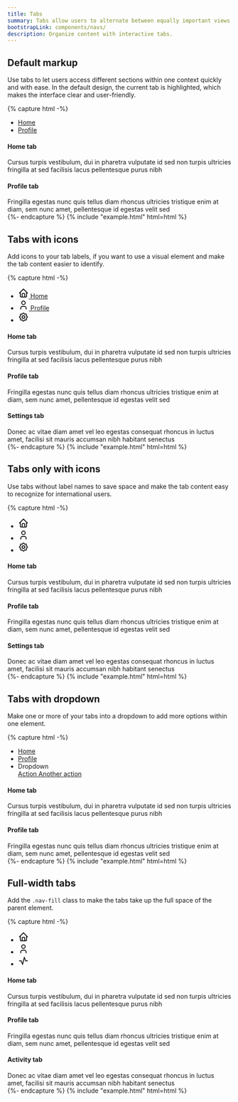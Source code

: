 ```yaml
---
title: Tabs
summary: Tabs allow users to alternate between equally important views within the same context. By dividing content into meaningful sections, they improve its organization and make it easy for users to navigate.
bootstrapLink: components/navs/
description: Organize content with interactive tabs.
---
```


## Default markup

Use tabs to let users access different sections within one context quickly and with ease. In the default design, the current tab is highlighted, which makes the interface clear and user-friendly.

{% capture html -%}
<div class="card">
  <div class="card-header">
    <ul class="nav nav-tabs card-header-tabs" data-bs-toggle="tabs">
      <li class="nav-item">
        <a href="#tabs-home-ex1" class="nav-link active" data-bs-toggle="tab">Home</a>
      </li>
      <li class="nav-item">
        <a href="#tabs-profile-ex1" class="nav-link" data-bs-toggle="tab">Profile</a>
      </li>
    </ul>
  </div>
  <div class="card-body">
    <div class="tab-content">
      <div class="tab-pane active show" id="tabs-home-ex1">
        <h4>Home tab</h4>
        <div>
          Cursus turpis vestibulum, dui in pharetra vulputate id sed non turpis ultricies fringilla
          at sed facilisis lacus pellentesque purus nibh
        </div>
      </div>
      <div class="tab-pane" id="tabs-profile-ex1">
        <h4>Profile tab</h4>
        <div>
          Fringilla egestas nunc quis tellus diam rhoncus ultricies tristique enim at diam, sem nunc
          amet, pellentesque id egestas velit sed
        </div>
      </div>
    </div>
  </div>
</div>
{%- endcapture %}
{% include "example.html" html=html %}

## Tabs with icons

Add icons to your tab labels, if you want to use a visual element and make the tab content easier to identify.

{% capture html -%}
<div class="card">
  <div class="card-header">
    <ul class="nav nav-tabs card-header-tabs" data-bs-toggle="tabs">
      <li class="nav-item">
        <a href="#tabs-home-ex2" class="nav-link active" data-bs-toggle="tab">
          <svg
            xmlns="http://www.w3.org/2000/svg"
            class="icon me-2"
            width="24"
            height="24"
            viewBox="0 0 24 24"
            stroke-width="2"
            stroke="currentColor"
            fill="none"
            stroke-linecap="round"
            stroke-linejoin="round"
          >
            <path stroke="none" d="M0 0h24v24H0z" fill="none" />
            <polyline points="5 12 3 12 12 3 21 12 19 12" />
            <path d="M5 12v7a2 2 0 0 0 2 2h10a2 2 0 0 0 2 -2v-7" />
            <path d="M9 21v-6a2 2 0 0 1 2 -2h2a2 2 0 0 1 2 2v6" />
          </svg>
          Home
        </a>
      </li>
      <li class="nav-item">
        <a href="#tabs-profile-ex2" class="nav-link" data-bs-toggle="tab">
          <svg
            xmlns="http://www.w3.org/2000/svg"
            class="icon me-2"
            width="24"
            height="24"
            viewBox="0 0 24 24"
            stroke-width="2"
            stroke="currentColor"
            fill="none"
            stroke-linecap="round"
            stroke-linejoin="round"
          >
            <path stroke="none" d="M0 0h24v24H0z" fill="none" />
            <circle cx="12" cy="7" r="4" />
            <path d="M6 21v-2a4 4 0 0 1 4 -4h4a4 4 0 0 1 4 4v2" />
          </svg>
          Profile
        </a>
      </li>
      <li class="nav-item ms-auto">
        <a href="#tabs-settings-ex2" class="nav-link" title="Settings" data-bs-toggle="tab">
          <svg
            xmlns="http://www.w3.org/2000/svg"
            class="icon"
            width="24"
            height="24"
            viewBox="0 0 24 24"
            stroke-width="2"
            stroke="currentColor"
            fill="none"
            stroke-linecap="round"
            stroke-linejoin="round"
          >
            <path stroke="none" d="M0 0h24v24H0z" fill="none" />
            <path
              d="M10.325 4.317c.426 -1.756 2.924 -1.756 3.35 0a1.724 1.724 0 0 0 2.573 1.066c1.543 -.94 3.31 .826 2.37 2.37a1.724 1.724 0 0 0 1.065 2.572c1.756 .426 1.756 2.924 0 3.35a1.724 1.724 0 0 0 -1.066 2.573c.94 1.543 -.826 3.31 -2.37 2.37a1.724 1.724 0 0 0 -2.572 1.065c-.426 1.756 -2.924 1.756 -3.35 0a1.724 1.724 0 0 0 -2.573 -1.066c-1.543 .94 -3.31 -.826 -2.37 -2.37a1.724 1.724 0 0 0 -1.065 -2.572c-1.756 -.426 -1.756 -2.924 0 -3.35a1.724 1.724 0 0 0 1.066 -2.573c-.94 -1.543 .826 -3.31 2.37 -2.37c1 .608 2.296 .07 2.572 -1.065z"
            />
            <circle cx="12" cy="12" r="3" />
          </svg>
        </a>
      </li>
    </ul>
  </div>
  <div class="card-body">
    <div class="tab-content">
      <div class="tab-pane active show" id="tabs-home-ex2">
        <h4>Home tab</h4>
        <div>
          Cursus turpis vestibulum, dui in pharetra vulputate id sed non turpis ultricies fringilla
          at sed facilisis lacus pellentesque purus nibh
        </div>
      </div>
      <div class="tab-pane" id="tabs-profile-ex2">
        <h4>Profile tab</h4>
        <div>
          Fringilla egestas nunc quis tellus diam rhoncus ultricies tristique enim at diam, sem nunc
          amet, pellentesque id egestas velit sed
        </div>
      </div>
      <div class="tab-pane" id="tabs-settings-ex2">
        <h4>Settings tab</h4>
        <div>
          Donec ac vitae diam amet vel leo egestas consequat rhoncus in luctus amet, facilisi sit
          mauris accumsan nibh habitant senectus
        </div>
      </div>
    </div>
  </div>
</div>
{%- endcapture %}
{% include "example.html" html=html %}

## Tabs only with icons

Use tabs without label names to save space and make the tab content easy to recognize for international users.

{% capture html -%}
<div class="card">
  <div class="card-header">
    <ul class="nav nav-tabs card-header-tabs" data-bs-toggle="tabs">
      <li class="nav-item">
        <a href="#tabs-home-ex3" class="nav-link active" data-bs-toggle="tab">
          <svg
            xmlns="http://www.w3.org/2000/svg"
            class="icon"
            width="24"
            height="24"
            viewBox="0 0 24 24"
            stroke-width="2"
            stroke="currentColor"
            fill="none"
            stroke-linecap="round"
            stroke-linejoin="round"
          >
            <path stroke="none" d="M0 0h24v24H0z" fill="none" />
            <polyline points="5 12 3 12 12 3 21 12 19 12" />
            <path d="M5 12v7a2 2 0 0 0 2 2h10a2 2 0 0 0 2 -2v-7" />
            <path d="M9 21v-6a2 2 0 0 1 2 -2h2a2 2 0 0 1 2 2v6" />
          </svg>
        </a>
      </li>
      <li class="nav-item">
        <a href="#tabs-profile-ex3" class="nav-link" data-bs-toggle="tab">
          <svg
            xmlns="http://www.w3.org/2000/svg"
            class="icon"
            width="24"
            height="24"
            viewBox="0 0 24 24"
            stroke-width="2"
            stroke="currentColor"
            fill="none"
            stroke-linecap="round"
            stroke-linejoin="round"
          >
            <path stroke="none" d="M0 0h24v24H0z" fill="none" />
            <circle cx="12" cy="7" r="4" />
            <path d="M6 21v-2a4 4 0 0 1 4 -4h4a4 4 0 0 1 4 4v2" />
          </svg>
        </a>
      </li>
      <li class="nav-item ms-auto">
        <a href="#tabs-settings-ex3" class="nav-link" title="Settings" data-bs-toggle="tab">
          <svg
            xmlns="http://www.w3.org/2000/svg"
            class="icon"
            width="24"
            height="24"
            viewBox="0 0 24 24"
            stroke-width="2"
            stroke="currentColor"
            fill="none"
            stroke-linecap="round"
            stroke-linejoin="round"
          >
            <path stroke="none" d="M0 0h24v24H0z" fill="none" />
            <path
              d="M10.325 4.317c.426 -1.756 2.924 -1.756 3.35 0a1.724 1.724 0 0 0 2.573 1.066c1.543 -.94 3.31 .826 2.37 2.37a1.724 1.724 0 0 0 1.065 2.572c1.756 .426 1.756 2.924 0 3.35a1.724 1.724 0 0 0 -1.066 2.573c.94 1.543 -.826 3.31 -2.37 2.37a1.724 1.724 0 0 0 -2.572 1.065c-.426 1.756 -2.924 1.756 -3.35 0a1.724 1.724 0 0 0 -2.573 -1.066c-1.543 .94 -3.31 -.826 -2.37 -2.37a1.724 1.724 0 0 0 -1.065 -2.572c-1.756 -.426 -1.756 -2.924 0 -3.35a1.724 1.724 0 0 0 1.066 -2.573c-.94 -1.543 .826 -3.31 2.37 -2.37c1 .608 2.296 .07 2.572 -1.065z"
            />
            <circle cx="12" cy="12" r="3" />
          </svg>
        </a>
      </li>
    </ul>
  </div>
  <div class="card-body">
    <div class="tab-content">
      <div class="tab-pane active show" id="tabs-home-ex3">
        <h4>Home tab</h4>
        <div>
          Cursus turpis vestibulum, dui in pharetra vulputate id sed non turpis ultricies fringilla
          at sed facilisis lacus pellentesque purus nibh
        </div>
      </div>
      <div class="tab-pane" id="tabs-profile-ex3">
        <h4>Profile tab</h4>
        <div>
          Fringilla egestas nunc quis tellus diam rhoncus ultricies tristique enim at diam, sem nunc
          amet, pellentesque id egestas velit sed
        </div>
      </div>
      <div class="tab-pane" id="tabs-settings-ex3">
        <h4>Settings tab</h4>
        <div>
          Donec ac vitae diam amet vel leo egestas consequat rhoncus in luctus amet, facilisi sit
          mauris accumsan nibh habitant senectus
        </div>
      </div>
    </div>
  </div>
</div>
{%- endcapture %}
{% include "example.html" html=html %}

## Tabs with dropdown

Make one or more of your tabs into a dropdown to add more options within one element.

{% capture html -%}
<div class="card">
  <div class="card-header">
    <ul class="nav nav-tabs card-header-tabs" data-bs-toggle="tabs">
      <li class="nav-item">
        <a href="#tabs-home-ex4" class="nav-link active" data-bs-toggle="tab">Home</a>
      </li>
      <li class="nav-item">
        <a href="#tabs-profile-ex4" class="nav-link" data-bs-toggle="tab">Profile</a>
      </li>
      <li class="nav-item dropdown">
        <a
          class="nav-link dropdown-toggle"
          data-bs-toggle="dropdown"
          role="button"
          aria-haspopup="true"
          aria-expanded="false"
          >Dropdown</a
        >
        <div class="dropdown-menu">
          <a class="dropdown-item" href="#"> Action </a>
          <a class="dropdown-item" href="#"> Another action </a>
        </div>
      </li>
    </ul>
  </div>
  <div class="card-body">
    <div class="tab-content">
      <div class="tab-pane active show" id="tabs-home-ex4">
        <h4>Home tab</h4>
        <div>
          Cursus turpis vestibulum, dui in pharetra vulputate id sed non turpis ultricies fringilla
          at sed facilisis lacus pellentesque purus nibh
        </div>
      </div>
      <div class="tab-pane" id="tabs-profile-ex4">
        <h4>Profile tab</h4>
        <div>
          Fringilla egestas nunc quis tellus diam rhoncus ultricies tristique enim at diam, sem nunc
          amet, pellentesque id egestas velit sed
        </div>
      </div>
    </div>
  </div>
</div>
{%- endcapture %}
{% include "example.html" html=html %}

## Full-width tabs

Add the `.nav-fill` class to make the tabs take up the full space of the parent element.

{% capture html -%}
<div class="card">
  <div class="card-header">
    <ul class="nav nav-tabs card-header-tabs nav-fill" data-bs-toggle="tabs">
      <li class="nav-item">
        <a href="#tabs-home-ex5" class="nav-link active" data-bs-toggle="tab">
          <svg
            xmlns="http://www.w3.org/2000/svg"
            class="icon"
            width="24"
            height="24"
            viewBox="0 0 24 24"
            stroke-width="2"
            stroke="currentColor"
            fill="none"
            stroke-linecap="round"
            stroke-linejoin="round"
          >
            <path stroke="none" d="M0 0h24v24H0z" fill="none" />
            <polyline points="5 12 3 12 12 3 21 12 19 12" />
            <path d="M5 12v7a2 2 0 0 0 2 2h10a2 2 0 0 0 2 -2v-7" />
            <path d="M9 21v-6a2 2 0 0 1 2 -2h2a2 2 0 0 1 2 2v6" />
          </svg>
        </a>
      </li>
      <li class="nav-item">
        <a href="#tabs-profile-ex5" class="nav-link" data-bs-toggle="tab">
          <svg
            xmlns="http://www.w3.org/2000/svg"
            class="icon"
            width="24"
            height="24"
            viewBox="0 0 24 24"
            stroke-width="2"
            stroke="currentColor"
            fill="none"
            stroke-linecap="round"
            stroke-linejoin="round"
          >
            <path stroke="none" d="M0 0h24v24H0z" fill="none" />
            <circle cx="12" cy="7" r="4" />
            <path d="M6 21v-2a4 4 0 0 1 4 -4h4a4 4 0 0 1 4 4v2" />
          </svg>
        </a>
      </li>
      <li class="nav-item">
        <a href="#tabs-activity-ex5" class="nav-link" data-bs-toggle="tab">
          <svg
            xmlns="http://www.w3.org/2000/svg"
            class="icon"
            width="24"
            height="24"
            viewBox="0 0 24 24"
            stroke-width="2"
            stroke="currentColor"
            fill="none"
            stroke-linecap="round"
            stroke-linejoin="round"
          >
            <path stroke="none" d="M0 0h24v24H0z" fill="none" />
            <path d="M3 12h4l3 8l4 -16l3 8h4" />
          </svg>
        </a>
      </li>
    </ul>
  </div>
  <div class="card-body">
    <div class="tab-content">
      <div class="tab-pane active show" id="tabs-home-ex5">
        <h4>Home tab</h4>
        <div>
          Cursus turpis vestibulum, dui in pharetra vulputate id sed non turpis ultricies fringilla
          at sed facilisis lacus pellentesque purus nibh
        </div>
      </div>
      <div class="tab-pane" id="tabs-profile-ex5">
        <h4>Profile tab</h4>
        <div>
          Fringilla egestas nunc quis tellus diam rhoncus ultricies tristique enim at diam, sem nunc
          amet, pellentesque id egestas velit sed
        </div>
      </div>
      <div class="tab-pane" id="tabs-activity-ex5">
        <h4>Activity tab</h4>
        <div>
          Donec ac vitae diam amet vel leo egestas consequat rhoncus in luctus amet, facilisi sit
          mauris accumsan nibh habitant senectus
        </div>
      </div>
    </div>
  </div>
</div>
{%- endcapture %}
{% include "example.html" html=html %}
